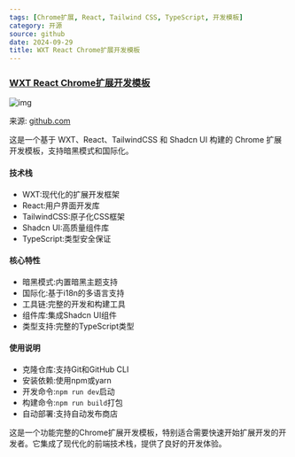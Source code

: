 ```yaml
---
tags: [Chrome扩展, React, Tailwind CSS, TypeScript, 开发模板]
category: 开源
source: github
date: 2024-09-29
title: WXT React Chrome扩展开发模板
---
```


### [WXT React Chrome扩展开发模板](https://github.com/imtiger/wxt-react-shadcn-tailwindcss-chrome-extension)

![img](https://img.mengpeng.tech/i/2024/12/05/67513c110ed56.webp)

来源: [github.com](https://github.com/imtiger/wxt-react-shadcn-tailwindcss-chrome-extension)

这是一个基于 WXT、React、TailwindCSS 和 Shadcn UI 构建的 Chrome 扩展开发模板，支持暗黑模式和国际化。

#### 技术栈
- WXT:现代化的扩展开发框架
- React:用户界面开发库
- TailwindCSS:原子化CSS框架
- Shadcn UI:高质量组件库
- TypeScript:类型安全保证

#### 核心特性
- 暗黑模式:内置暗黑主题支持
- 国际化:基于i18n的多语言支持
- 工具链:完整的开发和构建工具
- 组件库:集成Shadcn UI组件
- 类型支持:完整的TypeScript类型

#### 使用说明
- 克隆仓库:支持Git和GitHub CLI
- 安装依赖:使用npm或yarn
- 开发命令:`npm run dev`启动
- 构建命令:`npm run build`打包
- 自动部署:支持自动发布商店

这是一个功能完整的Chrome扩展开发模板，特别适合需要快速开始扩展开发的开发者。它集成了现代化的前端技术栈，提供了良好的开发体验。 